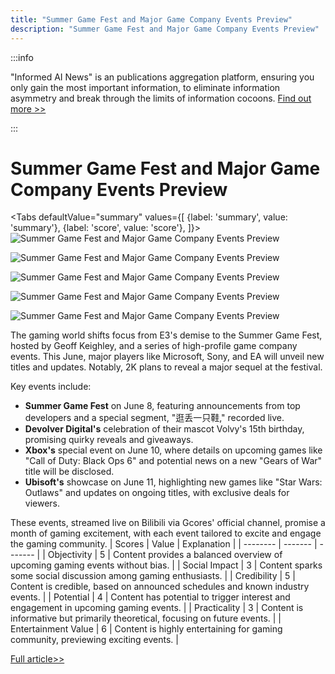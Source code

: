 ```yaml
---
title: "Summer Game Fest and Major Game Company Events Preview"
description: "Summer Game Fest and Major Game Company Events Preview"
---
```



:::info

"Informed AI News" is an publications aggregation platform, ensuring you only gain the most important information, to eliminate information asymmetry and break through the limits of information cocoons.  [Find out more >>](/docs/guides)

:::

# Summer Game Fest and Major Game Company Events Preview


<Tabs
	defaultValue="summary"
	values={[
	{label: 'summary', value: 'summary'},
	{label: 'score', value: 'score'},
]}>
<TabItem value="summary">
<img
  src="https://image.informedainews.com/2024/06/Ent-zJZ-1717551846-0.jpg"
  alt="Summer Game Fest and Major Game Company Events Preview"
/>

<img
  src="https://image.informedainews.com/2024/06/Ent-n9Y-1717551846-1.jpg"
  alt="Summer Game Fest and Major Game Company Events Preview"
/>

<img
  src="https://image.informedainews.com/2024/06/Ent-a0q-1717551846-2.jpg"
  alt="Summer Game Fest and Major Game Company Events Preview"
/>

<img
  src="https://image.informedainews.com/2024/06/Ent-zK1-1717551846-3.jpg"
  alt="Summer Game Fest and Major Game Company Events Preview"
/>

<img
  src="https://image.informedainews.com/2024/06/Ent-PaU-1717551846-4.jpg"
  alt="Summer Game Fest and Major Game Company Events Preview"
/>



The gaming world shifts focus from E3's demise to the Summer Game Fest, hosted by Geoff Keighley, and a series of high-profile game company events. This June, major players like Microsoft, Sony, and EA will unveil new titles and updates. Notably, 2K plans to reveal a major sequel at the festival.

Key events include:
- **Summer Game Fest** on June 8, featuring announcements from top developers and a special segment, "逛丢一只鞋," recorded live.
- **Devolver Digital's** celebration of their mascot Volvy's 15th birthday, promising quirky reveals and giveaways.
- **Xbox's** special event on June 10, where details on upcoming games like "Call of Duty: Black Ops 6" and potential news on a new "Gears of War" title will be disclosed.
- **Ubisoft's** showcase on June 11, highlighting new games like "Star Wars: Outlaws" and updates on ongoing titles, with exclusive deals for viewers.

These events, streamed live on Bilibili via Gcores' official channel, promise a month of gaming excitement, with each event tailored to excite and engage the gaming community.
</TabItem>
<TabItem value="score">
	| Scores     | Value   | Explanation |
	| -------- | ------- | ------- |
	| Objectivity  | 5    | Content provides a balanced overview of upcoming gaming events without bias.    |
	| Social Impact | 3     | Content sparks some social discussion among gaming enthusiasts.    |
	| Credibility    | 5    | Content is credible, based on announced schedules and known industry events.    |
	| Potential    | 4    | Content has potential to trigger interest and engagement in upcoming gaming events.    |
	| Practicality    | 3    | Content is informative but primarily theoretical, focusing on future events.    |
	| Entertainment Value    | 6    | Content is highly entertaining for gaming community, previewing exciting events.    |
</TabItem>
</Tabs>

[Full article>>](https://www.gcores.com/articles/182874)
